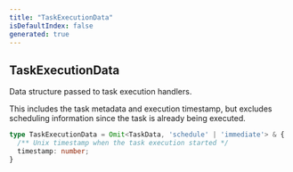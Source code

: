 ```yaml
---
title: "TaskExecutionData"
isDefaultIndex: false
generated: true
---
```



<!-- This file was generated from the CommandKit source. Do not modify. Instead, re-run the "docgen" script -->


## TaskExecutionData

<GenerationInfo sourceFile="packages/tasks/src/types.ts" sourceLine="85" packageName="@commandkit/tasks" />

Data structure passed to task execution handlers.

This includes the task metadata and execution timestamp, but excludes
scheduling information since the task is already being executed.

```ts title="Signature"
type TaskExecutionData = Omit<TaskData, 'schedule' | 'immediate'> & {
  /** Unix timestamp when the task execution started */
  timestamp: number;
}
```
